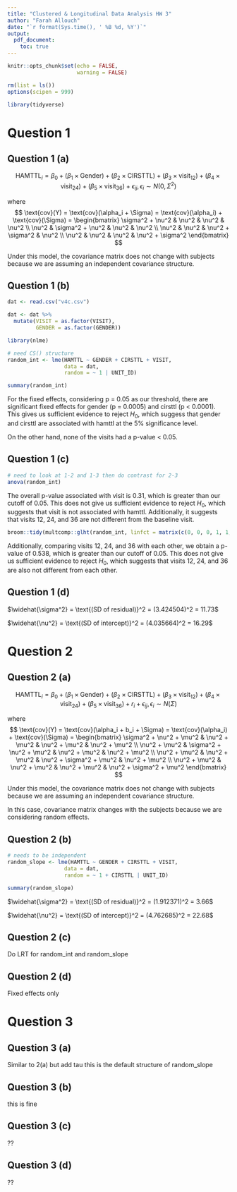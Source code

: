 ```yaml
---
title: "Clustered & Longitudinal Data Analysis HW 3"
author: "Farah Allouch"
date: "`r format(Sys.time(), ' %B %d, %Y')`"
output: 
  pdf_document:
    toc: true
---
```


```r
knitr::opts_chunk$set(echo = FALSE,
                      warning = FALSE)

rm(list = ls())
options(scipen = 999)

library(tidyverse)
```

\newpage
# Question 1
## Question 1 (a)
$$\text{HAMTTL}_i = \beta_0 + (\beta_1 \times \text{Gender}) + (\beta_2 \times \text{CIRSTTL}) + (\beta_3 \times \text{visit}_{12}) + (\beta_4 \times \text{visit}_{24}) + (\beta_5 \times \text{visit}_{36}) + \epsilon_{ij}, \epsilon_i \sim N(0, \Sigma^2)$$

where 
$$
\text{cov}(Y) = \text{cov}(\alpha_i + \Sigma) = \text{cov}(\alpha_i) + \text{cov}(\Sigma) = \begin{bmatrix}
\sigma^2 + \nu^2 & \nu^2 & \nu^2 & \nu^2 \\
\nu^2 & \sigma^2 + \nu^2 & \nu^2 & \nu^2 \\
\nu^2 & \nu^2 & \nu^2 + \sigma^2 & \nu^2 \\
\nu^2 & \nu^2 & \nu^2 & \nu^2 + \sigma^2
\end{bmatrix}
$$

Under this model, the covariance matrix does not change with subjects because we are assuming an independent covariance structure.

## Question 1 (b)
```r
dat <- read.csv("v4c.csv")

dat <- dat %>% 
  mutate(VISIT = as.factor(VISIT),
         GENDER = as.factor(GENDER))

library(nlme)

# need CS() structure
random_int <- lme(HAMTTL ~ GENDER + CIRSTTL + VISIT,
                  data = dat,
                  random = ~ 1 | UNIT_ID)

summary(random_int)
```

For the fixed effects, considering p = 0.05 as our threshold, there are significant fixed effects for gender (p = 0.0005) and cirsttl (p < 0.0001). This gives us sufficient evidence to reject $H_0$, which suggess that gender and cirsttl are associated with hamttl at the 5% significance level. 

On the other hand, none of the visits had a p-value < 0.05.

## Question 1 (c)
```r
# need to look at 1-2 and 1-3 then do contrast for 2-3
anova(random_int)
```

The overall p-value associated with visit is 0.31, which is greater than our cutoff of 0.05. This does not give us sufficient evidence to reject $H_0$, which suggests that visit is not associated with hamttl. Additionally, it suggests that visits 12, 24, and 36 are not different from the baseline visit.

```r
broom::tidy(multcomp::glht(random_int, linfct = matrix(c(0, 0, 0, 1, 1, 1), 1)))
```

Additionally, comparing visits 12, 24, and 36 with each other, we obtain a p-value of 0.538, which is greater than our cutoff of 0.05. This does not give us sufficient evidence to reject $H_0$, which suggests that visits 12, 24, and 36 are also not different from each other.

## Question 1 (d)
$\widehat{\sigma^2} = \text{(SD of residual)}^2 = (3.424504)^2 = 11.73$

$\widehat{\nu^2} = \text{(SD of intercept)}^2 = (4.035664)^2 = 16.29$

\newpage
# Question 2
## Question 2 (a)
$$\text{HAMTTL}_i = \beta_0 + (\beta_1 \times \text{Gender}) + (\beta_2 \times \text{CIRSTTL}) + (\beta_3 \times \text{visit}_{12}) + (\beta_4 \times \text{visit}_{24}) + (\beta_5 \times \text{visit}_{36}) + r_i + \epsilon_{ij}, \epsilon_i \sim N(\Sigma)$$

where 
$$
\text{cov}(Y) = \text{cov}(\alpha_i + b_i + \Sigma) = \text{cov}(\alpha_i) + \text{cov}(\Sigma) = \begin{bmatrix}
\sigma^2 + \nu^2 + \mu^2 & \nu^2 + \mu^2 & \nu^2 + \mu^2 & \nu^2 + \mu^2 \\
\nu^2 + \mu^2 & \sigma^2 + \nu^2 + \mu^2 & \nu^2 + \mu^2 & \nu^2 + \mu^2 \\
\nu^2 + \mu^2 & \nu^2 + \mu^2 & \nu^2 + \sigma^2 + \mu^2 & \nu^2 + \mu^2 \\
\nu^2 + \mu^2 & \nu^2 + \mu^2 & \nu^2 + \mu^2 & \nu^2 + \sigma^2 + \mu^2
\end{bmatrix}
$$

Under this model, the covariance matrix does not change with subjects because we are assuming an independent covariance structure.

In this case, covariance matrix changes with the subjects because we are considering random effects.

## Question 2 (b)
```r
# needs to be independent 
random_slope <- lme(HAMTTL ~ GENDER + CIRSTTL + VISIT,
                  data = dat,
                  random = ~ 1 + CIRSTTL | UNIT_ID)

summary(random_slope)
```

$\widehat{\sigma^2} = \text{(SD of residual)}^2 = (1.912371)^2 = 3.66$

$\widehat{\nu^2} = \text{(SD of intercept)}^2 = (4.762685)^2 = 22.68$


## Question 2 (c)
Do LRT for random_int and random_slope

## Question 2 (d)
Fixed effects only

\newpage
# Question 3
## Question 3 (a)
Similar to 2(a) but add tau
this is the default structure of random_slope

## Question 3 (b)
this is fine

## Question 3 (c)
??

## Question 3 (d)
??